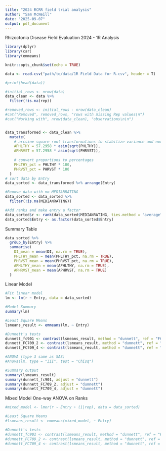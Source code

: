 ```yaml
---
title: "2024 RCRR field trial analysis"
author: "Sam McNeill"
date: "2025-09-07"
output: pdf_document
---
```


Rhizoctonia Disease Field Evaluation 2024 - 1R Analysis


```r
library(dplyr)
library(car)
library(emmeans)

knitr::opts_chunk$set(echo = TRUE)

```

```r
data <- read.csv("path/to/data/1R Field Data for R.csv", header = T)

#print(head(data))

#initial_rows <- nrow(data)
data_clean <- data %>%
  filter(!is.na(rep))

#removed_rows <- initial_rows - nrow(data_clean)
#cat("Removed", removed_rows, "rows with missing Rep values\n")
#cat("Working with", nrow(data_clean), "observations\n\n")


data_transformed <- data_clean %>%
  mutate(
    # arcsine square root transformations to stabilize variance and normalize data
    APHLTHY = 57.2958 * asin(sqrt(PHLTHY)),
    APHRVST = 57.2958 * asin(sqrt(PHRVST)),
    
    # convert proportions to percentages
    PHLTHY_pct = PHLTHY * 100,
    PHRVST_pct = PHRVST * 100
  )
# sort data by Entry
data_sorted <- data_transformed %>% arrange(Entry)

#Remove data with no MEDIANRATING
data_sorted <- data_sorted %>%
  filter(!is.na(MEDIANRATING))

#Add ranks and make entry a factor
data_sorted$r <- rank(data_sorted$MEDIANRATING, ties.method = "average")
data_sorted$Entry <- as.factor(data_sorted$Entry)
```

Summary Table
```r
data_sorted %>%
  group_by(Entry) %>%
  summarise(
    DI_mean = mean(DI, na.rm = TRUE),
    PHLTHY_mean = mean(PHLTHY_pct, na.rm = TRUE),
    PHRVST_mean = mean(PHRVST_pct, na.rm = TRUE),
    APHLTHY_mean = mean(APHLTHY, na.rm = TRUE),
    APHRVST_mean = mean(APHRVST, na.rm = TRUE)
  )
```

Linear Model 
```r
#Fit linear model
lm <- lm(r ~ Entry, data = data_sorted)

#Model Summary
summary(lm)

#Least Square Means
lsmeans_result <- emmeans(lm, ~ Entry)

#Dunnett's tests
dunnett_fc901 <- contrast(lsmeans_result, method = "dunnett", ref = "FC901")
dunnett_FC709_2 <- contrast(lsmeans_result, method = "dunnett", ref = "FC709-2")
dunnett_FC709_4 <- contrast(lsmeans_result, method = "dunnett", ref = "FC709-4")

#ANOVA (type 3 same as SAS)
#Anova(lm, type = "III", test = "Chisq")

#Summary output
summary(lsmeans_result)
summary(dunnett_fc901, adjust = "dunnett")
summary(dunnett_FC709_2, adjust = "dunnett")
summary(dunnett_FC709_4, adjust = "dunnett")

```

Mixed Model One-way ANOVA on Ranks
```r
#mixed_model <- lmer(r ~ Entry + (1|rep), data = data_sorted)

#Least Square Means
#lsmeans_result <- emmeans(mixed_model, ~ Entry)

#Dunnett's tests
#dunnett_fc901 <- contrast(lsmeans_result, method = "dunnett", ref = "FC901")
#dunnett_FC709_2 <- contrast(lsmeans_result, method = "dunnett", ref = "FC709-2")
#dunnett_FC709_4 <- contrast(lsmeans_result, method = "dunnett", ref = "FC709-4")

```

